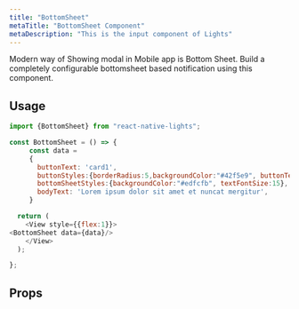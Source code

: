 ```yaml
---
title: "BottomSheet"
metaTitle: "BottomSheet Component"
metaDescription: "This is the input component of Lights"
---
```





Modern way of Showing modal in Mobile app is Bottom Sheet. Build a completely configurable bottomsheet based notification using this component.

<Images src={bottomsheetGif} />

## Usage

```javascript
import {BottomSheet} from "react-native-lights";

const BottomSheet = () => {
     const data =
     {
       buttonText: 'card1',
       buttonStyles:{borderRadius:5,backgroundColor:"#42f5e9", buttonTextColor:"black"},
       bottomSheetStyles:{backgroundColor:"#edfcfb", textFontSize:15},
       bodyText: 'Lorem ipsum dolor sit amet et nuncat mergitur',  
     }

  return (
    <View style={{flex:1}}>
<BottomSheet data={data}/>
    </View>
  );

};

```

## Props

<Table data={cardData.bottomSheet} />

<br />

<!-- ## Live Editing example

```javascript react-live=true
<button className={"btn btn-default"}>Change my text</button>
``` -->
